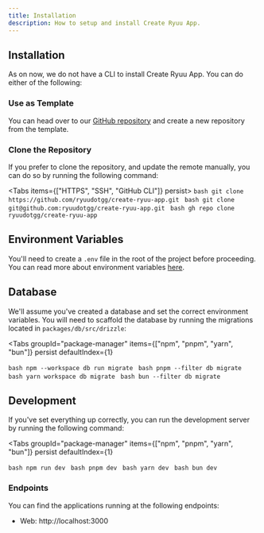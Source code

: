 ```yaml
---
title: Installation
description: How to setup and install Create Ryuu App.
---
```


## Installation

As on now, we do not have a CLI to install Create Ryuu App. You can do either of the following:

### Use as Template

You can head over to our [GitHub repository](https://github.com/ryuudotgg/create-ryuu-app) and create a new repository from the template.

### Clone the Repository

If you prefer to clone the repository, and update the remote manually, you can do so by running the following command:

<Tabs items={["HTTPS", "SSH", "GitHub CLI"]} persist>
  <Tab value="HTTPS">
    ```bash git clone https://github.com/ryuudotgg/create-ryuu-app.git ```
  </Tab>
  <Tab value="SSH">
    ```bash git clone git@github.com:ryuudotgg/create-ryuu-app.git ```
  </Tab>
  <Tab value="GitHub CLI">
    ```bash gh repo clone ryuudotgg/create-ryuu-app ```
  </Tab>
</Tabs>

## Environment Variables

You'll need to create a `.env` file in the root of the project before proceeding. You can read more about environment variables [here](/docs/env).

## Database

We'll assume you've created a database and set the correct environment variables. You will need to scaffold the database by running the migrations located in `packages/db/src/drizzle`:

<Tabs
  groupId="package-manager"
  items={["npm", "pnpm", "yarn", "bun"]}
  persist
  defaultIndex={1}
>
  <Tab value="npm">```bash npm --workspace db run migrate ```</Tab>
  <Tab value="pnpm">```bash pnpm --filter db migrate ```</Tab>
  <Tab value="yarn">```bash yarn workspace db migrate ```</Tab>
  <Tab value="bun">```bash bun --filter db migrate ```</Tab>
</Tabs>

## Development

If you've set everything up correctly, you can run the development server by running the following command:

<Tabs
  groupId="package-manager"
  items={["npm", "pnpm", "yarn", "bun"]}
  persist
  defaultIndex={1}
>
  <Tab value="npm">```bash npm run dev ```</Tab>
  <Tab value="pnpm">```bash pnpm dev ```</Tab>
  <Tab value="yarn">```bash yarn dev ```</Tab>
  <Tab value="bun">```bash bun dev ```</Tab>
</Tabs>

### Endpoints

You can find the applications running at the following endpoints:

- Web: http://localhost:3000
